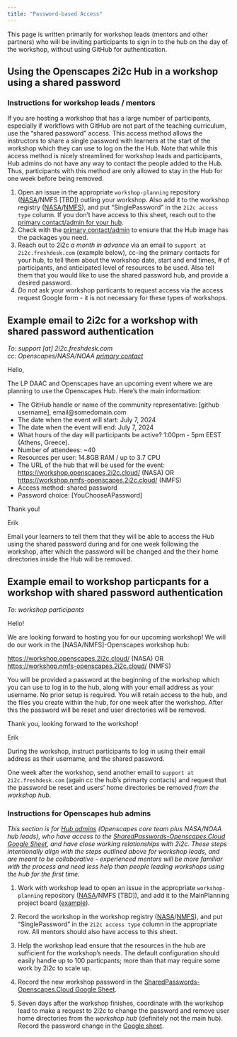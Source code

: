 ```yaml
---
title: "Password-based Access"
---
```


This page is written primarily for workshop leads (mentors and other partners) who will be inviting participants to sign in to the hub on the day of the workshop, without using GitHub for authentication.

## Using the Openscapes 2i2c Hub in a workshop using a shared password

### Instructions for workshop leads / mentors

If you are hosting a workshop that has a large number of participants, especially
if workflows with GitHub are not part of the teaching curriculum, use the "shared password" 
access. This access method allows the instructors to share a single password
with learners at the start of the workshop which they can use to log on the the 
Hub. Note that while this access method is nicely streamlined for workshop leads 
and participants, Hub admins do not have any way to contact the people added to 
the Hub. Thus, participants with this method are only allowed to stay in the Hub
for one week before being removed.

1. Open an issue in the appropriate `workshop-planning` repository ([NASA](https://github.com/nasa-openscapes/workshop-planning/issues)/NMFS [TBD]) outling your workshop. 
Also add it to the workshop registry ([NASA](https://docs.google.com/spreadsheets/d/1Sg4fMDGxMLI0p5cgK5xyamFJpKC6NyNneqXLDReSKcg/edit#gid=695033382)/[NMFS](https://docs.google.com/spreadsheets/d/14GDUFU3_H2bZcSt--VGLRmrRFq3dylDL8ZeAKuFbV6E/edit?gid=695033382#gid=695033382)), and 
put "SinglePassword" in the `2i2c access type` column. 
If you don't have access to this sheet, reach out to the [primary contact/admin for your hub](about.qmd#primary-contacts).
2. Check with the [primary contact/admin](about.qmd#primary-contacts) to ensure that the Hub image has the packages you need.
3. Reach out to 2i2c _a month in advance_ via an email to `support at 2i2c.freshdesk.com` 
  (example below), cc-ing the primary contacts for your hub, to tell them about the workshop date, start and end times, 
  \# of participants, and anticipated level of resources to be used. Also tell
  them that you would like to use the shared password hub, and provide a desired 
  password.
3. *Do not* ask your workshop particants to request access via the access request Google form - it is not necessary for these types of workshops.

::: {.callout-tip collapse="true"}
## Example email to 2i2c for a workshop with shared password authentication

*To: support [at] 2i2c.freshdesk.com* \
*cc: Openscapes/NASA/NOAA [primary contact](about.qmd#primary-contacts)*

Hello,

The LP DAAC and Openscapes have an upcoming event where we are planning to use 
the Openscapes Hub. Here’s the main information:

- The GitHub handle or name of the community representative: [github username], email@somedomain.com
- The date when the event will start: July 7, 2024
- The date when the event will end: July ​7, 2024
- What hours of the day will participants be active? 1:00pm - 5pm EEST (Athens, Greece).
- Number of attendees: ~40
- Resources per user: 14.8GB RAM / up to 3.7 CPU
- The URL of the hub that will be used for the event: <https://workshop.openscapes.2i2c.cloud/> (NASA) OR <https://workshop.nmfs-openscapes.2i2c.cloud/> (NMFS)
- Access method: shared password
- Password choice: [YouChooseAPassword]

Thank you!

Erik
:::

Email your learners to tell them that they will be able to access the Hub using the shared
password during and for one week following the workshop, after which the password will
be changed and the their home directories inside the Hub will be removed.

::: {.callout-tip collapse="true"}
## Example email to workshop particpants for a workshop with shared password authentication

*To: workshop participants*

Hello!

We are looking forward to hosting you for our upcoming workshop! We will do our
work in the [NASA/NMFS]-Openscapes workshop hub:

<https://workshop.openscapes.2i2c.cloud/> (NASA) OR <https://workshop.nmfs-openscapes.2i2c.cloud/> (NMFS)

You will be provided a password at the beginning of the workshop which you can use to log in to the hub, along with your email address as your username. No prior setup is required. You will retain access to the hub, and the files you create within the hub, for one week after the workshop. After this the password will be reset and user directories will be removed.

Thank you, looking forward to the workshop!

Erik
:::

During the workshop, instruct participants to log in using their email address as their username, and the shared password.

One week after the workshop, send another email to `support at 2i2c.freshdesk.com` 
(again cc the hub's primarty contacts) and request that the password be reset 
and users' home directories be removed *from the workshop hub*.

### Instructions for Openscapes hub admins

*This section is for [Hub admins](about.qmd#primary-contacts) (Openscapes core team plus NASA/NOAA hub leads), who have access to the [SharedPasswords-Openscapes.Cloud Google Sheet](https://docs.google.com/spreadsheets/d/1Y4qzqWLsKHTNzuQi-fOaHGud0Ld_q1GHAzhS9-grV7Q/edit?gid=0#gid=0), and have close working relationships with 2i2c. 
These steps intentionally align with the steps outlined above for workshop leads, and are meant to be collaborative - experienced mentors will be more familiar with the process and need less help than people leading workshops using the hub for the first time.*

1. Work with workshop lead to open an issue in the appropriate `workshop-planning` repository ([NASA](https://github.com/nasa-openscapes/workshop-planning/issues)/NMFS [TBD]), and add it to the MainPlanning project board ([example](https://github.com/orgs/NASA-Openscapes/projects/7/views/1?pane=issue&itemId=93334218&issue=NASA-Openscapes%7Cworkshop-planning%7C137)).

2. Record the workshop in the workshop registry ([NASA](https://docs.google.com/spreadsheets/d/1Sg4fMDGxMLI0p5cgK5xyamFJpKC6NyNneqXLDReSKcg/edit#gid=695033382)/[NMFS](https://docs.google.com/spreadsheets/d/14GDUFU3_H2bZcSt--VGLRmrRFq3dylDL8ZeAKuFbV6E/edit?gid=695033382#gid=695033382)), and put "SinglePassword" in the `2i2c access type` column in the appropriate row. All mentors should also have access to this sheet.

3. Help the workshop lead ensure that the resources in the hub are sufficient for the workshop's needs. 
The default configuration should easily handle up to 100 particpants; more than that may require some work by 2i2c to scale up.

4. Record the new workshop password in the [SharedPasswords-Openscapes.Cloud Google Sheet](https://docs.google.com/spreadsheets/d/1Y4qzqWLsKHTNzuQi-fOaHGud0Ld_q1GHAzhS9-grV7Q/edit?gid=0#gid=0).

5. Seven days after the workshop finishes, coordinate with the workshop lead to 
make a request to 2i2c to change the password and remove user home directories
from the *workshop hub* (definitely not the main hub). Record the password change in the [Google sheet](https://docs.google.com/spreadsheets/d/1Y4qzqWLsKHTNzuQi-fOaHGud0Ld_q1GHAzhS9-grV7Q/edit?gid=0#gid=0).
